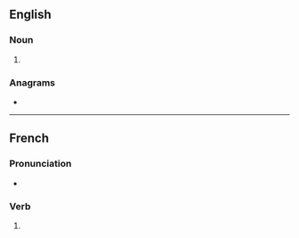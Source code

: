 ==English==

===Noun===
{{head|en|noun plural form}}

# {{plural of|alumina|lang=en}}

===Anagrams===
* {{anagrams|en|a=aailmnsu|Sulaiman}}

----

==French==

===Pronunciation===
* {{homophones|alumina|aluminât|lang=fr}}

===Verb===
{{head|fr|verb form}}

# {{inflection of|aluminer||2|s|[[past historic]]|lang=fr}}